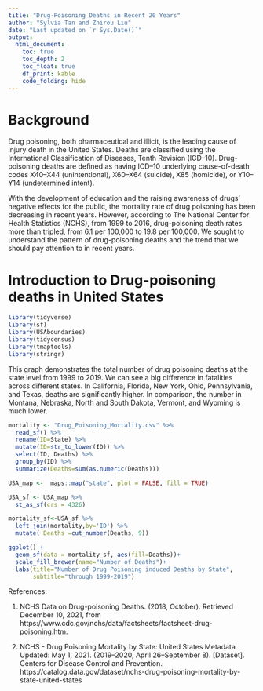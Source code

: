 ```yaml
---
title: "Drug-Poisoning Deaths in Recent 20 Years"
author: "Sylvia Tan and Zhirou Liu"
date: "Last updated on `r Sys.Date()`"
output:
  html_document:
    toc: true
    toc_depth: 2
    toc_float: true
    df_print: kable
    code_folding: hide
---
```


# Background

Drug poisoning, both pharmaceutical and illicit, is the leading cause of injury death in the United States. Deaths are classified using the International Classification of Diseases, Tenth Revision (ICD–10). Drug-poisoning deaths are defined as having ICD–10 underlying cause-of-death codes X40–X44 (unintentional), X60–X64 (suicide), X85 (homicide), or Y10–Y14 (undetermined intent).

With the development of education and the raising awareness of drugs' negative effects for the public, the mortality rate of drug poisoning has been decreasing in recent years. However, according to The National Center for Health Statistics (NCHS), from 1999 to 2016, drug-poisoning death rates more than tripled, from 6.1 per 100,000 to 19.8 per 100,000. We sought to understand the pattern of drug-poisoning deaths and the trend that we should pay attention to in recent years.

# Introduction to Drug-poisoning deaths in United States

```r
library(tidyverse)
library(sf)
library(USAboundaries)
library(tidycensus)
library(tmaptools)
library(stringr)
```

This graph demonstrates the total number of drug poisoning deaths at the state level from 1999 to 2019. We can see a big difference in fatalities across different states. In California, Florida, New York, Ohio, Pennsylvania, and Texas, deaths are significantly higher. In comparison, the number in Montana, Nebraska, North and South Dakota, Vermont, and Wyoming is much lower.

```r
mortality <- "Drug_Poisoning_Mortality.csv" %>%
  read_sf() %>%
  rename(ID=State) %>% 
  mutate(ID=str_to_lower(ID)) %>% 
  select(ID, Deaths) %>% 
  group_by(ID) %>%
  summarize(Deaths=sum(as.numeric(Deaths)))

USA_map <-  maps::map("state", plot = FALSE, fill = TRUE)

USA_sf <- USA_map %>% 
  st_as_sf(crs = 4326)

mortality_sf<-USA_sf %>% 
  left_join(mortality,by='ID') %>% 
  mutate( Deaths =cut_number(Deaths, 9))

ggplot() +
  geom_sf(data = mortality_sf, aes(fill=Deaths))+
  scale_fill_brewer(name="Number of Deaths")+
  labs(title="Number of Drug Poisoning induced Deaths by State", 
       subtitle="through 1999-2019")
```

References:

1. NCHS Data on Drug-poisoning Deaths. (2018, October). Retrieved December 10, 2021, from https://www.cdc.gov/nchs/data/factsheets/factsheet-drug-poisoning.htm.
 
2. NCHS - Drug Poisoning Mortality by State: United States Metadata Updated: May 1, 2021. (2019–2020, April 26–September 8). [Dataset]. Centers for Disease Control and Prevention. https://catalog.data.gov/dataset/nchs-drug-poisoning-mortality-by-state-united-states

